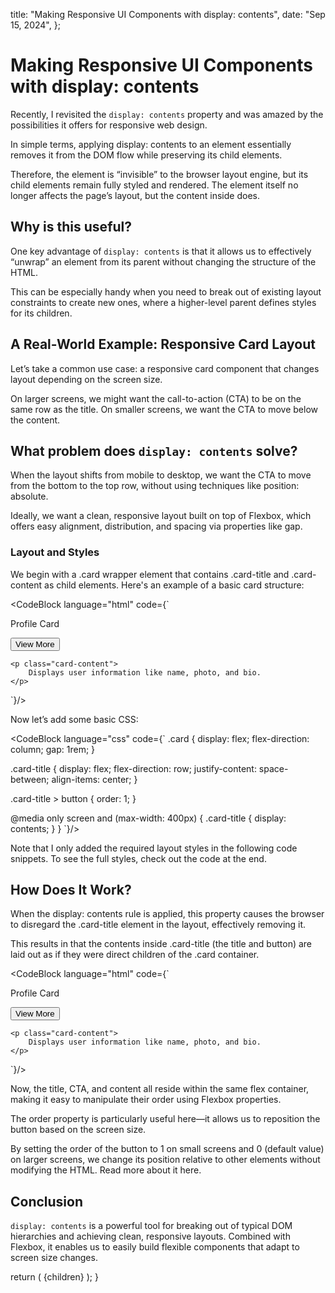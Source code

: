 
  title: "Making Responsive UI Components with display: contents",
  date: "Sep 15, 2024",
};

# Making Responsive UI Components with display: contents

Recently, I revisited the `display: contents` property and was amazed by the possibilities it offers for responsive web design.

In simple terms, applying display: contents to an element essentially removes it from the DOM flow while preserving its child elements.

Therefore, the element is “invisible” to the browser layout engine, but its child elements remain fully styled and rendered. The element itself no longer affects the page’s layout, but the content inside does.

## Why is this useful?

One key advantage of `display: contents` is that it allows us to effectively “unwrap” an element from its parent without changing the structure of the HTML.

This can be especially handy when you need to break out of existing layout constraints to create new ones, where a higher-level parent defines styles for its children.

## A Real-World Example: Responsive Card Layout

Let’s take a common use case: a responsive card component that changes layout depending on the screen size.

On larger screens, we might want the call-to-action (CTA) to be on the same row as the title. On smaller screens, we want the CTA to move below the content.

<BlogImage
  src="/responsive-ui-components/1.webp"
  caption="Figure 1: Mobile and desktop layouts of the card component."
/>

## What problem does `display: contents` solve?

When the layout shifts from mobile to desktop, we want the CTA to move from the bottom to the top row, without using techniques like position: absolute.

Ideally, we want a clean, responsive layout built on top of Flexbox, which offers easy alignment, distribution, and spacing via properties like gap.

### Layout and Styles

We begin with a .card wrapper element that contains .card-title and .card-content as child elements. Here's an example of a basic card structure:

<CodeBlock language="html" code={`
<div class="card">
    <div class="card-title">
        <p>Profile Card</p>
        <button>View More</button>
    </div>

    <p class="card-content">
        Displays user information like name, photo, and bio.
    </p>
</div>
`}/>

Now let’s add some basic CSS:

<CodeBlock language="css" code={`
.card {
    display: flex;
    flex-direction: column;
    gap: 1rem;
}

.card-title {
    display: flex;
    flex-direction: row;
    justify-content: space-between;
    align-items: center;
}

.card-title > button {
    order: 1;
}

@media only screen and (max-width: 400px) {
    .card-title {
        display: contents;
    }
}
`}/>

Note that I only added the required layout styles in the following code snippets. To see the full styles, check out the code at the end.

<BlogImage
  src="/responsive-ui-components/2.gif"
  caption="Figure 2: Responsive Card component which changes the CTA position, based on the screen size."
/>

## How Does It Work?

When the display: contents rule is applied, this property causes the browser to disregard the .card-title element in the layout, effectively removing it.

This results in that the contents inside .card-title (the title and button) are laid out as if they were direct children of the .card container.

<CodeBlock language="html" code={`
<div class="card">
    <!-- div class="card-title"-->
    <p>Profile Card</p>
    <button>View More</button>
    <!-- /div -->

    <p class="card-content">
        Displays user information like name, photo, and bio.
    </p>
</div>
`}/>

Now, the title, CTA, and content all reside within the same flex container, making it easy to manipulate their order using Flexbox properties.

The order property is particularly useful here—it allows us to reposition the button based on the screen size.

By setting the order of the button to 1 on small screens and 0 (default value) on larger screens, we change its position relative to other elements without modifying the HTML. Read more about it here.

## Conclusion

`display: contents` is a powerful tool for breaking out of typical DOM hierarchies and achieving clean, responsive layouts. Combined with Flexbox, it enables us to easily build flexible components that adapt to screen size changes.

  return (
    <MdxLayout metadata={metadata} slug="responsive-ui-components">
      {children}
    </MdxLayout>
  );
}
